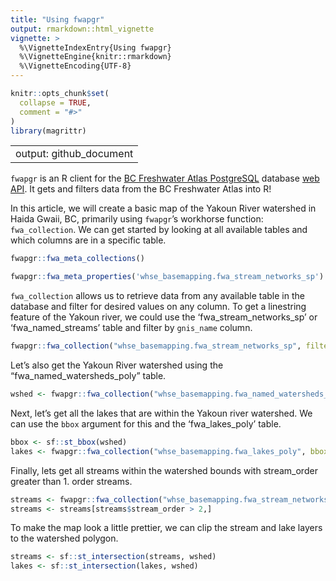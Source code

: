 ```yaml
---
title: "Using fwapgr"
output: rmarkdown::html_vignette
vignette: >
  %\VignetteIndexEntry{Using fwapgr}
  %\VignetteEngine{knitr::rmarkdown}
  %\VignetteEncoding{UTF-8}
---
```


```r
knitr::opts_chunk$set(
  collapse = TRUE,
  comment = "#>"
)
library(magrittr)
```

---
output: github_document
---

`fwapgr` is an R client for the [BC Freshwater Atlas PostgreSQL](https://github.com/smnorris/fwapg) database [web API](https://www.hillcrestgeo.ca/fwapg/index.html). It gets and filters data from the BC Freshwater Atlas into R!  

In this article, we will create a basic map of the Yakoun River watershed in Haida Gwaii, BC, primarily using `fwapgr`'s workhorse function: `fwa_collection`. We can get started by looking at all available tables and which columns are in a specific table.
```r
fwapgr::fwa_meta_collections()
```

```r
fwapgr::fwa_meta_properties('whse_basemapping.fwa_stream_networks_sp')
```

`fwa_collection` allows us to retrieve data from any available table in the database and filter for desired values on any column. To get a linestring feature of the Yakoun river, we could use the 'fwa_stream_networks_sp' or 'fwa_named_streams' table and filter by `gnis_name` column. 

```r
fwapgr::fwa_collection("whse_basemapping.fwa_stream_networks_sp", filter = list(gnis_name = "Yakoun River"))
```

Let's also get the Yakoun River watershed using the "fwa_named_watersheds_poly" table.
```r
wshed <- fwapgr::fwa_collection("whse_basemapping.fwa_named_watersheds_poly", filter = list(gnis_name = "Yakoun River"))
```

Next, let's get all the lakes that are within the Yakoun river watershed. We can use the `bbox` argument for this and the 'fwa_lakes_poly' table. 
```r
bbox <- sf::st_bbox(wshed)
lakes <- fwapgr::fwa_collection("whse_basemapping.fwa_lakes_poly", bbox = bbox)
```

Finally, lets get all streams within the watershed bounds with stream_order greater than 1. order streams.
```r
streams <- fwapgr::fwa_collection("whse_basemapping.fwa_stream_networks_sp", bbox = bbox)
streams <- streams[streams$stream_order > 2,]
```

To make the map look a little prettier, we can clip the stream and lake layers to the watershed polygon.
```r
streams <- sf::st_intersection(streams, wshed)
lakes <- sf::st_intersection(lakes, wshed)
```
